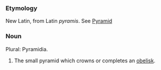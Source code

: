 ===Etymology===
New Latin, from Latin ''pyramis''. See [[Pyramid]]
===Noun===
Plural: Pyramidia.
#The small pyramid which crowns or completes an [[obelisk]].